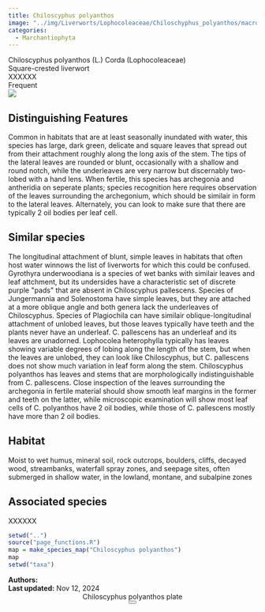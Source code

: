 ```yaml
---
title: Chiloscyphus polyanthos
image: "../img/Liverworts/Lophocoleaceae/Chiloschyphus_polyanthos/macro_pics/Chiloscyphus_polyanthos_JR_01.jpg"
categories:
  - Marchantiophyta
---
```


<div class="info-panel">
 <div class="info-top">
  <div class="taxon-scientific"><span class="taxon-name">Chiloscyphus polyanthos</span> <span class="taxon-authority">(L.) Corda</span> <span class="taxon-family">(Lophocoleaceae)</span></div>
  <div class="taxon-common">Square-crested liverwort</div>
 </div>
 <div class="info-bottom">
  <div class="taxon-qnd">XXXXXX</div>
  <div class="taxon-abundance">Frequent</div>
 </div>
</div>
<div class="imerss-content-frame">
 <div class="imerss-image-header">
  <div class="imerss-image-holder imerss-column-left" data-toggle="tooltip" style="background-image: url(../img/Liverworts/Lophocoleaceae/Chiloschyphus_polyanthos/macro_pics/Chiloscyphus_polyanthos_JR_01.jpg)" title="John Reynolds">
  </div>

  <div class="imerss-image-holder imerss-column-right" data-toggle="tooltip" style="background-image: url(../img/Liverworts/Lophocoleaceae/Chiloschyphus_polyanthos/macro_pics/Chiloscyphus_polyanthos_JR_02.jpg)" title="John Reynolds">
  </div>
 
 </div>
 <div class="imerss-content-lower">
  <div class="imerss-column-left">
  <div class="tab-microscope" data-micromodal-trigger="modal-plate">
  <img src="../img/bryo guide microscope.png"/>
  </div>

<h2>Distinguishing Features</h2>

Common in habitats that are at least seasonally inundated with water, this species has large, dark green, delicate and square leaves that spread out from their attachment roughly along the long axis of the stem. The tips of the lateral leaves are rounded or blunt, occasionally with a shallow and round notch, while the underleaves are very narrow but discernably two-lobed with a hand lens. When fertile, this species has archegonia and antheridia on seperate plants; species recognition here requires observation of the leaves surrounding the archegonium, which should be similair in form to the lateral leaves. Alternately, you can look to make sure that there are typically 2 oil bodies per leaf cell. 

<h2>Similar species</h2>

The longitudinal attachment of blunt, simple leaves in habitats that often host water winnows the list of liverworts for which this could be confused. Gyrothyra underwoodiana is a species of wet banks with similair leaves and leaf attchment, but its undersides have a characteristic set of discrete purple &quot;pads&quot; that are absent in Chiloscyphus pallescens. Species of Jungermannia and Solenostoma have simple leaves, but they are attached at a more oblique angle and both genera lack the underleaves of Chiloscyphus. Species of Plagiochila can have similair oblique-longitudinal attachment of unlobed leaves, but those leaves typically have teeth and the plants never have an underleaf. C. pallescens has an underleaf and its leaves are unadorned. Lophocolea heterophylla typically has leaves showing variable degrees of lobing along the length of the stem, but when the leaves are unlobed, they can look like Chiloscyphus, but C. pallescens does not show much variation in leaf form along the stem. Chiloscyphus polyanthos has leaves and stems that are morphologically indistinguishable from C. pallescens. Close inspection of the leaves surrounding the archegonia in fertile material should show smooth leaf margins in the former and teeth on the latter, while microscopic examination will show most leaf cells of C. polyanthos have 2 oil bodies, while those of C. pallescens mostly have more than 2 oil bodies. 

<h2>Habitat</h2>

Moist to wet humus, mineral soil, rock outcrops, boulders, cliffs, decayed wood, streambanks, waterfall spray zones, and seepage sites, often submerged in shallow water, in the lowland, montane, and subalpine zones

<h2>Associated species</h2>

XXXXXX
</div>

<div class="imerss-column-right">

<div class="imerss-image-holder imerss-column-right" data-toggle="tooltip" style="background-image: url(../img/Liverworts/Lophocoleaceae/Chiloschyphus_polyanthos/macro_pics/Chiloscyphus_polyanthos_RM_01.jpeg)" title="Randal Mindell">
</div>

<div class="imerss-map-holder">
```r
setwd("..")
source("page_functions.R")
map = make_species_map("Chiloscyphus polyanthos")
map
setwd("taxa")
```
</div>

</div>

</div>
</div>

<div class="taxon-footer">
 <div class="taxon-authors"><b>Authors:</b> <span></span></div>
 <div class="taxon-update"><b>Last updated:</b> <span>Nov 12, 2024</span></div>
</div>

<div class="modal micromodal-slide" id="modal-plate" aria-hidden="true">
 <div class="modal__overlay" tabindex="-1" data-micromodal-close>
  <div class="modal__container" role="dialog" aria-modal="true" aria-labelledby="modal-plate-title" >
   <header class="modal__header">
   <div class="modal__title" id="modal-plate-title">
  Chiloscyphus polyanthos plate
   </div>
   <button class="modal__close" aria-label="Close" data-micromodal-close></button>
   </header>
  <div class="modal__content" id="modal-plate-content">
   <div class="imerss-image-holder" data-toggle="tooltip" style="background-image: url(../img/XXXXX)" title="XXXXX">
  </div>
  </div>
  </div>
 </div>
</div>

<script src="../js/micromodal.min.js"></script>
<link href="../css/style-taxon.css" rel="stylesheet">
<link href="../css/micromodal.css" rel="stylesheet">

<script>
MicroModal.init();
</script>

